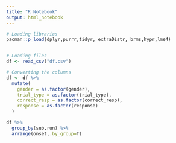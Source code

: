 ```yaml
---
title: "R Notebook"
output: html_notebook
---
```


```r
# Loading libraries
pacman::p_load(dplyr,purrr,tidyr, extraDistr, brms,hypr,lme4)


# Loading files
df <- read_csv("df.csv")

# Converting the columns
df <- df %>%
  mutate(
    gender = as.factor(gender),
    trial_type = as.factor(trial_type),
    correct_resp = as.factor(correct_resp),
    response = as.factor(response)
  )

```

```r
df %>% 
  group_by(sub,run) %>% 
  arrange(onset,.by_group=T)
```

